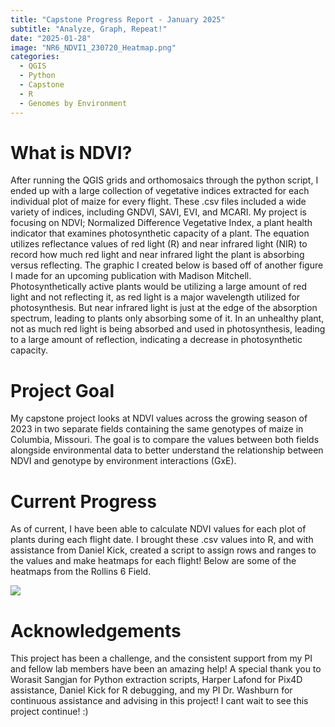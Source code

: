 ```yaml
---
title: "Capstone Progress Report - January 2025"
subtitle: "Analyze, Graph, Repeat!"
date: "2025-01-28"
image: "NR6_NDVI1_230720_Heatmap.png"
categories:
  - QGIS
  - Python
  - Capstone
  - R 
  - Genomes by Environment
---
```


# What is NDVI?

After running the QGIS grids and orthomosaics through the python script, I ended up with a large collection of vegetative indices extracted for each individual plot of maize for every flight. These .csv files included a wide variety of indices, including GNDVI, SAVI, EVI, and MCARI. My project is focusing on NDVI; Normalized Difference Vegetative Index, a plant health indicator that examines photosynthetic capacity of a plant. The equation utilizes reflectance values of red light (R) and near infrared light (NIR) to record how much red light and near infrared light the plant is absorbing versus reflecting. The graphic I created below is based off of another figure I made for an upcoming publication with Madison Mitchell. Photosynthetically active plants would be utilizing a large amount of red light and not reflecting it, as red light is a major wavelength utilized for photosynthesis. But near infrared light is just at the edge of the absorption spectrum, leading to plants only absorbing some of it. In an unhealthy plant, not as much red light is being absorbed and used in photosynthesis, leading to a large amount of reflection, indicating a decrease in photosynthetic capacity.

# Project Goal

My capstone project looks at NDVI values across the growing season of 2023 in two separate fields containing the same genotypes of maize in Columbia, Missouri. The goal is to compare the values between both fields alongside environmental data to better understand the relationship between NDVI and genotype by environment interactions (GxE).

# Current Progress

As of current, I have been able to calculate NDVI values for each plot of plants during each flight date. I brought these .csv values into R, and with assistance from Daniel Kick, created a script to assign rows and ranges to the values and make heatmaps for each flight! Below are some of the heatmaps from the Rollins 6 Field.

![](R6_NDVI1_230720_Heatmap.png)

# Acknowledgements

This project has been a challenge, and the consistent support from my PI and fellow lab members have been an amazing help! A special thank you to Worasit Sangjan for Python extraction scripts, Harper Lafond for Pix4D assistance, Daniel Kick for R debugging, and my PI Dr. Washburn for continuous assistance and advising in this project! I cant wait to see this project continue! :)
